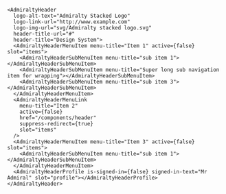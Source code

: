 ```tsx
<AdmiraltyHeader
  logo-alt-text="Admiralty Stacked Logo"
  logo-link-url="http://www.example.com"
  logo-img-url="svg/Admiralty stacked logo.svg"
  header-title-url="#"
  header-title="Design System">
  <AdmiraltyHeaderMenuItem menu-title="Item 1" active={false} slot="items">
    <AdmiraltyHeaderSubMenuItem menu-title="sub item 1"></AdmiraltyHeaderSubMenuItem>
    <AdmiraltyHeaderSubMenuItem menu-title="Super long sub navigation item for wrapping"></AdmiraltyHeaderSubMenuItem>
    <AdmiraltyHeaderSubMenuItem menu-title="sub item 3"></AdmiraltyHeaderSubMenuItem>
  </AdmiraltyHeaderMenuItem>
  <AdmiraltyHeaderMenuLink
    menu-title="Item 2"
    active={false}
    href="/components/header"
    suppress-redirect={true}
    slot="items"
  />
  <AdmiraltyHeaderMenuItem menu-title="Item 3" active={false} slot="items">
    <AdmiraltyHeaderSubMenuItem menu-title="sub item 1"></AdmiraltyHeaderSubMenuItem>
  </AdmiraltyHeaderMenuItem>
  <AdmiraltyHeaderProfile is-signed-in={false} signed-in-text="Mr Admiral" slot="profile"></AdmiraltyHeaderProfile>
</AdmiraltyHeader>
```

